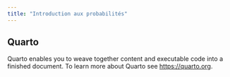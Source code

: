```yaml
---
title: "Introduction aux probabilités"
---
```


## Quarto

Quarto enables you to weave together content and executable code into a finished document. To learn more about Quarto see <https://quarto.org>.
